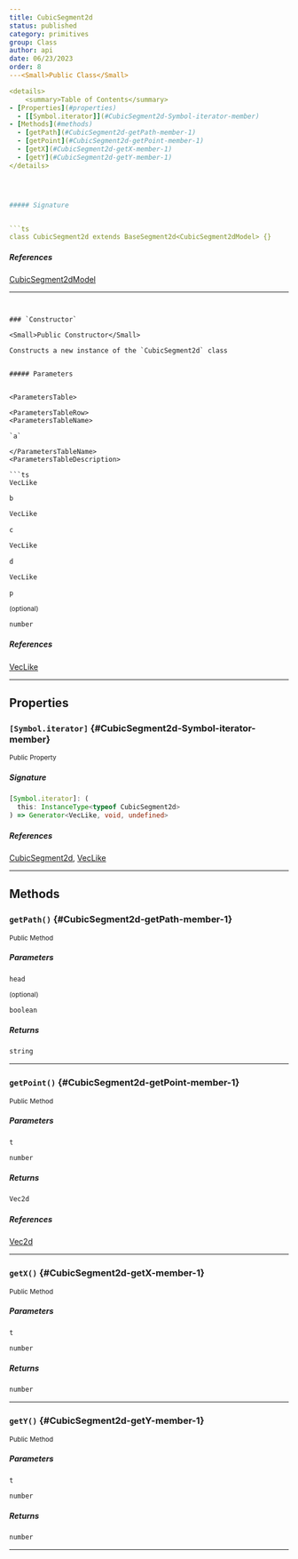 ```yaml
---
title: CubicSegment2d
status: published
category: primitives
group: Class
author: api
date: 06/23/2023
order: 8
---<Small>Public Class</Small>

<details>
	<summary>Table of Contents</summary>
- [Properties](#properties)
  - [[Symbol.iterator]](#CubicSegment2d-Symbol-iterator-member)
- [Methods](#methods)
  - [getPath](#CubicSegment2d-getPath-member-1)
  - [getPoint](#CubicSegment2d-getPoint-member-1)
  - [getX](#CubicSegment2d-getX-member-1)
  - [getY](#CubicSegment2d-getY-member-1)
</details>




##### Signature


```ts
class CubicSegment2d extends BaseSegment2d<CubicSegment2dModel> {}
```

##### References

[CubicSegment2dModel](/gen/primitives/CubicSegment2dModel-interface)

---
```


### `Constructor`

<Small>Public Constructor</Small>

Constructs a new instance of the `CubicSegment2d` class


##### Parameters


<ParametersTable>

<ParametersTableRow>
<ParametersTableName>

`a`

</ParametersTableName>
<ParametersTableDescription>

```ts
VecLike
```



</ParametersTableDescription>
</ParametersTableRow>
<ParametersTableRow>
<ParametersTableName>

`b`

</ParametersTableName>
<ParametersTableDescription>

```ts
VecLike
```



</ParametersTableDescription>
</ParametersTableRow>
<ParametersTableRow>
<ParametersTableName>

`c`

</ParametersTableName>
<ParametersTableDescription>

```ts
VecLike
```



</ParametersTableDescription>
</ParametersTableRow>
<ParametersTableRow>
<ParametersTableName>

`d`

</ParametersTableName>
<ParametersTableDescription>

```ts
VecLike
```



</ParametersTableDescription>
</ParametersTableRow>
<ParametersTableRow>
<ParametersTableName>

`p`

 <Small>(optional)</Small>

</ParametersTableName>
<ParametersTableDescription>

```ts
number
```



</ParametersTableDescription>
</ParametersTableRow>
</ParametersTable>

##### References

[VecLike](/gen/primitives/VecLike-type)

---

## Properties

### `[Symbol.iterator]` \{#CubicSegment2d-Symbol-iterator-member}

<Small>Public Property</Small>

##### Signature


```ts
[Symbol.iterator]: (
  this: InstanceType<typeof CubicSegment2d>
) => Generator<VecLike, void, undefined>
```

##### References

[CubicSegment2d](/gen/primitives/CubicSegment2d-class), [VecLike](/gen/primitives/VecLike-type)

---

## Methods

### `getPath()` \{#CubicSegment2d-getPath-member-1}

<Small>Public Method</Small>

##### Parameters


<ParametersTable>

<ParametersTableRow>
<ParametersTableName>

`head`

 <Small>(optional)</Small>

</ParametersTableName>
<ParametersTableDescription>

```ts
boolean
```



</ParametersTableDescription>
</ParametersTableRow>
</ParametersTable>

##### Returns


```ts
string
```

---

### `getPoint()` \{#CubicSegment2d-getPoint-member-1}

<Small>Public Method</Small>

##### Parameters


<ParametersTable>

<ParametersTableRow>
<ParametersTableName>

`t`

</ParametersTableName>
<ParametersTableDescription>

```ts
number
```



</ParametersTableDescription>
</ParametersTableRow>
</ParametersTable>

##### Returns


```ts
Vec2d
```

##### References

[Vec2d](/gen/primitives/Vec2d-class)

---

### `getX()` \{#CubicSegment2d-getX-member-1}

<Small>Public Method</Small>

##### Parameters


<ParametersTable>

<ParametersTableRow>
<ParametersTableName>

`t`

</ParametersTableName>
<ParametersTableDescription>

```ts
number
```



</ParametersTableDescription>
</ParametersTableRow>
</ParametersTable>

##### Returns


```ts
number
```

---

### `getY()` \{#CubicSegment2d-getY-member-1}

<Small>Public Method</Small>

##### Parameters


<ParametersTable>

<ParametersTableRow>
<ParametersTableName>

`t`

</ParametersTableName>
<ParametersTableDescription>

```ts
number
```



</ParametersTableDescription>
</ParametersTableRow>
</ParametersTable>

##### Returns


```ts
number
```

---

